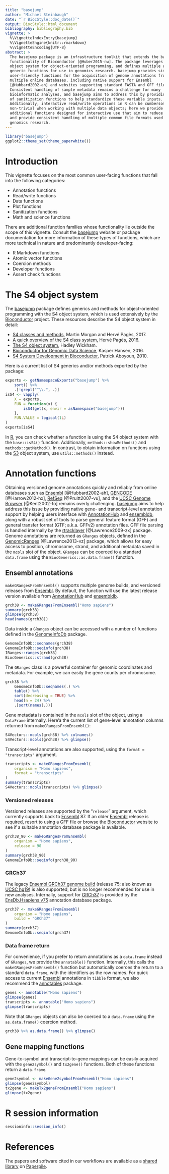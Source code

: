 ```yaml
---
title: "basejump"
author: "Michael Steinbaugh"
date: "`r BiocStyle::doc_date()`"
output: BiocStyle::html_document
bibliography: bibliography.bib
vignette: >
  %\VignetteIndexEntry{basejump}
  %\VignetteEngine{knitr::rmarkdown}
  %\VignetteEncoding{UTF-8}
abstract: >
  The basejump package is an infrastructure toolkit that extends the base
  functionality of Bioconductor [@Huber2015-nw]. The package leverages the S4
  object system for object-oriented programming, and defines multiple additional
  generic functions for use in genomics research. basejump provides simple,
  user-friendly functions for the acquisition of genome annotations from
  multiple online databases, including native support for Ensembl
  [@Hubbard2002-ah] and websites supporting standard FASTA and GFF file formats.
  Consistent handling of sample metadata remains a challenge for many
  bioinformatic analyses, and basejump aims to address this by providing a suite
  of sanitization functions to help standardize these variable inputs.
  Additionally, interactive read/write operations in R can be cumbersome and
  non-trivial when working with multiple data objects; here we provide
  additional functions designed for interactive use that aim to reduce friction
  and provide consistent handling of multiple common file formats used in
  genomics research.
---
```


```r
library("basejump")
ggplot2::theme_set(theme_paperwhite())
```

# Introduction

This vignette focuses on the most common user-facing functions that fall into the following categories:

- Annotation functions
- Read/write functions
- Data functions
- Plot functions
- Sanitization functions
- Math and science functions

There are additional function families whose functionality lie outside the scope of this vignette. Consult the [basejump][] website or package documentation for more information of these types of functions, which are more technical in nature and predominantly developer-facing:

- R Markdown functions
- Atomic vector functions
- Coercion methods
- Developer functions
- Assert check functions

# The S4 object system

The [basejump][] package defines generics and methods for object-oriented programming with the S4 object system, which is used extensively by the [Bioconductor][] project. These resources describe the S4 object system in detail:

- [S4 classes and methods](https://www.bioconductor.org/help/course-materials/2017/Zurich/S4-classes-and-methods.html), Martin Morgan and Hervé Pagès, 2017.
- [A quick overview of the S4 class system](https://bioconductor.org/packages/devel/bioc/vignettes/S4Vectors/inst/doc/S4QuickOverview.pdf), Hervé Pagès, 2016.
- [The S4 object system](http://adv-r.had.co.nz/S4.html), Hadley Wickham.
- [Bioconductor for Genomic Data Science](http://kasperdanielhansen.github.io/genbioconductor), Kasper Hansen, 2016.
- [S4 System Development in Bioconductor](https://www.bioconductor.org/help/course-materials/2010/AdvancedR/S4InBioconductor.pdf), Patrick Aboyoun, 2010.

Here is a current list of S4 generics and/or methods exported by the package:

```r
exports <- getNamespaceExports("basejump") %>%
    sort() %>%
    .[!grepl("^\\.", .)]
isS4 <- vapply(
    X = exports,
    FUN = function(x) {
        isS4(get(x, envir = asNamespace("basejump")))
    },
    FUN.VALUE = logical(1L)
)
exports[isS4]
```

In [R][], you can check whether a function is using the S4 object system with the `base::isS4()` function. Additionally, `methods::showMethods()` and `methods::getMethod()`. In contrast, to obtain information on functions using the [S3][] object system, use `utils::methods()` instead.

# Annotation functions

Obtaining versioned genome annotations quickly and reliably from online databases such as [Ensembl][] [@Hubbard2002-ah], [GENCODE][] [@Harrow2012-hx], [RefSeq][] [@Pruitt2007-vu], and the [UCSC Genome Browser][UCSC] [@Kent2002-fo] remains overly challenging. [basejump][] aims to help address this issue by providing native gene- and transcript-level annotation support by helping users interface with [AnnotationHub][] and [ensembldb][], along with a robust set of tools to parse general feature format (GFF) and general transfer format (GTF; a.k.a. GFFv2) annotation files. GFF file parsing is handled internally by the [rtracklayer][] [@Lawrence2009-zx] package. Genome annotations are returned as `GRanges` objects, defined in the [GenomicRanges][] [@Lawrence2013-vz] package, which allows for easy access to position, chromosome, strand, and additional metadata saved in the `mcols` slot of the object. `GRanges` can be coerced to a standard `data.frame` using the `BiocGenerics::as.data.frame()` function.

## Ensembl annotations

`makeGRangesFromEnsembl()` supports multiple genome builds, and versioned releases from [Ensembl][]. By default, the function will use the latest release version available from [AnnotationHub][] and [ensembldb][].

```r
grch38 <- makeGRangesFromEnsembl("Homo sapiens")
summary(grch38)
glimpse(grch38)
head(names(grch38))
```

Data inside a `GRanges` object can be accessed with a number of functions defined in the [GenomeInfoDb][] package.

```r
GenomeInfoDb::seqnames(grch38)
GenomeInfoDb::seqinfo(grch38)
IRanges::ranges(grch38)
BiocGenerics::strand(grch38)
```

The `GRanges` class is a powerful container for genomic coordinates and metadata. For example, we can easily the gene counts per chromosome.

```r
grch38 %>%
    GenomeInfoDb::seqnames(.) %>%
    table() %>%
    sort(decreasing = TRUE) %>%
    head(n = 24) %>%
    .[sort(names(.))]
```

Gene metadata is contained in the `mcols` slot of the object, using a `DataFrame` internally. Here'a the current list of gene-level annotation columns returned from `makeGRangesFromEnsembl()`:

```r
S4Vectors::mcols(grch38) %>% colnames()
S4Vectors::mcols(grch38) %>% glimpse()
```

Transcript-level annotations are also supported, using the `format = "transcripts"` argument.

```r
transcripts <- makeGRangesFromEnsembl(
    organism = "Homo sapiens",
    format = "transcripts"
)
summary(transcripts)
S4Vectors::mcols(transcripts) %>% glimpse()
```

### Versioned releases

Versioned releases are supported by the "`release`" argument, which currently supports back to [Ensembl][] 87. If an older [Ensembl][] release is required, resort to using a GFF file or browse the [Bioconductor][] website to see if a suitable annotation database package is available.

```r
grch38_90 <- makeGRangesFromEnsembl(
    organism = "Homo sapiens",
    release = 90
)
summary(grch38_90)
GenomeInfoDb::seqinfo(grch38_90)
```

### GRCh37

The legacy [Ensembl GRCh37 genome build][GRCh37] (release 75; also known as [UCSC hg19][hg19]) is also supported, but is no longer recommended for use in new analyses. Internally, support for [GRCh37][] is provided by the [EnsDb.Hsapiens.v75][] annotation database package.

```r
grch37 <- makeGRangesFromEnsembl(
    organism = "Homo sapiens",
    build = "GRCh37"
)
summary(grch37)
GenomeInfoDb::seqinfo(grch37)
```

### Data frame return

For convenience, if you prefer to return annotations as a `data.frame` instead of `GRanges`, we provide the `annotable()` function. Internally, this calls the `makeGRangesFromEnsembl()` function but automatically coerces the return to a standard `data.frame`, with the identifiers as the row names. For quick access to current [Ensembl][] annotations in `tibble` format, we also recommend the [annotables][] package.

```r
genes <- annotable("Homo sapiens")
glimpse(genes)
transcripts <- annotable("Homo sapiens")
glimpse(transcripts)
```

Note that `GRanges` objects can also be coerced to a `data.frame` using the `as.data.frame()` coercion method.

```r
grch38 %>% as.data.frame() %>% glimpse()
```

## Gene mapping functions

Gene-to-symbol and transcript-to-gene mappings can be easily acquired with the `gene2symbol()` and `tx2gene()` functions. Both of these functions return a `data.frame`.

```r
gene2symbol <- makeGene2symbolFromEnsembl("Homo sapiens")
glimpse(gene2symbol)
tx2gene <- makeTx2geneFromEnsembl("Homo sapiens")
glimpse(tx2gene)
```

# R session information

```r
sessioninfo::session_info()
```

# References

The papers and software cited in our workflows are available as a [shared library](https://paperpile.com/shared/agxufd) on [Paperpile][].

[annotables]: https://github.com/stephenturner/annotables
[AnnotationHub]: https://bioconductor.org/packages/release/bioc/html/AnnotationHub.html
[basejump]: https://steinbaugh.com/basejump
[Bioconductor]: https://bioconductor.org
[EnsDb.Hsapiens.v75]: https://bioconductor.org/packages/release/data/annotation/html/EnsDb.Hsapiens.v75.html
[Ensembl]: https://www.ensembl.org
[ensembldb]: https://doi.org/doi:10.18129/B9.bioc.ensembldb
[FASTA]: https://www.ncbi.nlm.nih.gov/BLAST/fasta.shtml
[FlyBase]: http://flybase.org
[GenomeInfoDb]: https://bioconductor.org/packages/release/bioc/html/GenomeInfoDb.html
[GFF]: https://useast.ensembl.org/info/website/upload/gff.html
[Gencode]: https://www.gencodegenes.org
[GenomicRanges]: https://bioconductor.org/packages/release/bioc/html/GenomicRanges.html
[ggplot2]: https://ggplot2.tidyverse.org
[GRCh37]: https://grch37.ensembl.org
[hg19]: https://genome.ucsc.edu/cgi-bin/hgGateway?db=hg19
[Paperpile]: https://paperpile.com
[R]: https://www.r-project.org
[R Markdown]: https://rmarkdown.rstudio.com
[r-wormbase]: https://steinbaugh.com/wormbase
[RefSeq]: https://www.ncbi.nlm.nih.gov/refseq
[rio]: https://cran.r-project.org/package=rio
[rtracklayer]: https://bioconductor.org/packages/release/bioc/html/rtracklayer.html
[S3]: http://adv-r.had.co.nz/S3.html
[SummarizedExperiment]: https://bioconductor.org/packages/release/bioc/html/SummarizedExperiment.html
[UCSC]: http://genome.ucsc.edu
[WormBase]: https://wormbase.org
